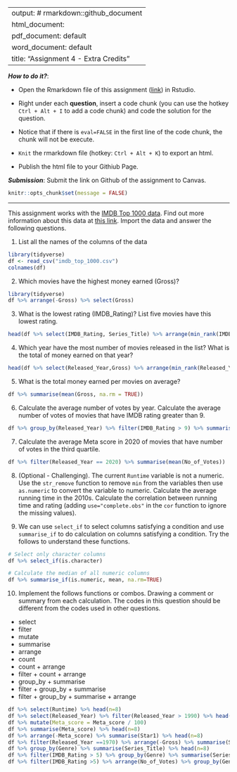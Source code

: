 
---
output: # rmarkdown::github_document
  html_document:
  pdf_document: default
  word_document: default
title: "Assignment 4 - Extra Credits"
---

***How to do it?***: 

- Open the Rmarkdown file of this assignment ([link](assignment4_extra_credits.Rmd)) in Rstudio. 

- Right under each **question**, insert  a code chunk (you can use the hotkey `Ctrl + Alt + I` to add a code chunk) and code the solution for the question. 

- Notice that if there is `eval=FALSE` in the first line of the code chunk, the chunk will not be execute.

- `Knit` the rmarkdown file (hotkey: `Ctrl + Alt + K`) to export an html.  

-  Publish the html file to your Githiub Page. 

***Submission***: Submit the link on Github of the assignment to Canvas. 

```r
knitr::opts_chunk$set(message = FALSE)
```

-------

This assignment works with the [IMDB Top 1000 data](../data/imdb_top_1000.csv).  Find out more information about this data at [this link](https://www.kaggle.com/datasets/harshitshankhdhar/imdb-dataset-of-top-1000-movies-and-tv-shows).  Import the data and answer the following questions. 

1. List all the names of the columns of the data
```r
library(tidyverse)
df <- read_csv("imdb_top_1000.csv")
colnames(df)
```

2. Which movies have the highest money earned (Gross)?
```r
library(tidyverse)
df %>% arrange(-Gross) %>% select(Gross)

```

3. What is the lowest rating (IMDB_Rating)?  List five movies have this lowest rating.
```r
head(df %>% select(IMDB_Rating, Series_Title) %>% arrange(min_rank(IMDB_Rating)), n=5)
```

4. Which year have the most number of movies released in the list?  What is the total of money earned on that year?
```r
head(df %>% select(Released_Year,Gross) %>% arrange(min_rank(Released_Year),  Gross), n=10)
```

5. What is the total money earned per movies on average?
```r
df %>% summarise(mean(Gross, na.rm = TRUE))
```

6. Calculate the average number of votes by year. Calculate the average number of votes of movies that have IMDB rating greater than 9.
```r
df %>% group_by(Released_Year) %>% filter(IMDB_Rating > 9) %>% summarise(mean(No_of_Votes), Series_Title)
```

7. Calculate the average Meta score in 2020 of movies that have number of votes in the third quartile. 
```r
df %>% filter(Released_Year == 2020) %>% summarise(mean(No_of_Votes))
```

8. (Optional - Challenging). The current `Runtime` variable is not a numeric. Use the `str_remove` function to remove ` min` from the variables then use `as.numeric` to convert the variable to numeric. Calculate the average running time in the 2010s. Calculate the correlation between running time and rating (adding `use="complete.obs"` in the `cor` function to ignore the missing values).  

9. We can use `select_if` to select columns satisfying a condition and use `summarise_if` to do calculation on columns satisfying a condition.  Try the follows to understand these functions. 

```r
# Select only character columns
df %>% select_if(is.character)

# Calculate the median of all numeric columns
df %>% summarise_if(is.numeric, mean, na.rm=TRUE)
```


10. Implement the follows functions or combos. Drawing a comment or summary from each calculation. The codes in this question should be different from the codes used in other questions.

- select
- filter
- mutate
- summarise
- arrange
- count
- count + arrange
- filter + count + arrange
- group_by + summarise
- filter + group_by + summarise
- filter + group_by + summarise + arrange
```r
df %>% select(Runtime) %>% head(n=8)
df %>% select(Released_Year) %>% filter(Released_Year > 1990) %>% head(n=8)
df %>% mutate(Meta_score = Meta_score / 100)
df %>% summarise(Meta_score) %>% head(n=8)
df %>% arrange(-Meta_score) %>% summarise(Star1) %>% head(n=8)
df %>% filter(Released_Year ==1970) %>% arrange(-Gross) %>% summarise(Series_Title)
df %>% group_by(Genre) %>% summarise(Series_Title) %>% head(n=8)
df %>% filter(IMDB_Rating > 5) %>% group_by(Genre) %>% summarise(Series_Title) %>% head(n=8)
df %>% filter(IMDB_Rating >5) %>% arrange(No_of_Votes) %>% group_by(Genre) %>% summarise(Series_Title) %>% head(n=8)
```

